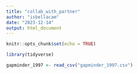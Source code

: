 ```yaml
---
title: "collab_with_partner"
author: "isbellacam"
date: "2023-12-14"
output: html_document
---
```


```r
knitr::opts_chunk$set(echo = TRUE)
```

```r
library(tidyverse)
```

```r
gapminder_1997 <- read_csv("gapminder_1997.csv")
```

